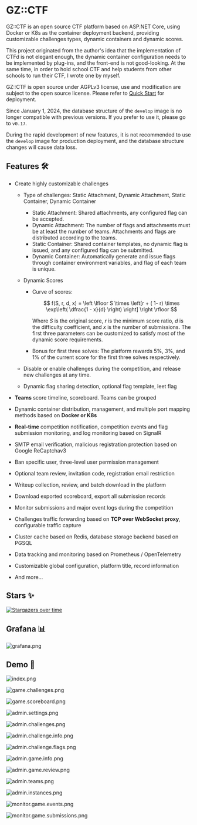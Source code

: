
# GZ::CTF

GZ::CTF is an open source CTF platform based on ASP.NET Core, using Docker or K8s as the container deployment backend, providing customizable challenges types, dynamic containers and dynamic scores.

This project originated from the author's idea that the implementation of CTFd is not elegant enough, the dynamic container configuration needs to be implemented by plug-ins, and the front-end is not good-looking. At the same time, in order to hold school CTF and help students from other schools to run their CTF, I wrote one by myself.

GZ::CTF is open source under AGPLv3 license, use and modification are subject to the open source license. Please refer to [Quick Start](/quick-start) for deployment.

<Callout type="warning">

Since January 1, 2024, the database structure of the `develop` image is no longer compatible with previous versions. If you prefer to use it, please go to `v0.17`.

During the rapid development of new features, it is not recommended to use the `develop` image for production deployment, and the database structure changes will cause data loss.

</Callout>

## Features 🛠️

- Create highly customizable challenges

  - Type of challenges: Static Attachment, Dynamic Attachment, Static Container, Dynamic Container
    - Static Attachment: Shared attachments, any configured flag can be accepted.
    - Dynamic Attachment: The number of flags and attachments must be at least the number of teams. Attachments and flags are distributed according to the teams.
    - Static Container: Shared container templates, no dynamic flag is issued, and any configured flag can be submitted.
    - Dynamic Container: Automatically generate and issue flags through container environment variables, and flag of each team is unique.

  - Dynamic Scores

    - Curve of scores:

      $$ f(S, r, d, x) = \left \lfloor S \times \left[r  + ( 1- r) \times \exp\left( \dfrac{1 - x}{d} \right) \right] \right \rfloor $$

      Where $S$ is the original score, $r$ is the minimum score ratio, $d$ is the difficulty coefficient, and $x$ is the number of submissions. The first three parameters can be customized to satisfy most of the dynamic score requirements.

    - Bonus for first three solves:
      The platform rewards 5%, 3%, and 1% of the current score for the first three solves respectively.

  - Disable or enable challenges during the competition, and release new challenges at any time.
  - Dynamic flag sharing detection, optional flag template, leet flag


- **Teams** score timeline, scoreboard. Teams can be grouped
- Dynamic container distribution, management, and multiple port mapping methods based on **Docker or K8s**
- **Real-time** competition notification, competition events and flag submission monitoring, and log monitoring based on SignalR
- SMTP email verification, malicious registration protection based on Google ReCaptchav3
- Ban specific user, three-level user permission management
- Optional team review, invitation code, registration email restriction
- Writeup collection, review, and batch download in the platform
- Download exported scoreboard, export all submission records
- Monitor submissions and major event logs during the competition
- Challenges traffic forwarding based on **TCP over WebSocket proxy**, configurable traffic capture
- Cluster cache based on Redis, database storage backend based on PGSQL
- Data tracking and monitoring based on Prometheus / OpenTelemetry
- Customizable global configuration, platform title, record information
- And more...

## Stars ✨

[![Stargazers over time](https://starchart.cc/GZTimeWalker/GZCTF.svg?variant=adaptive)](https://starchart.cc/GZTimeWalker/GZCTF)

## Grafana 📊

![grafana.png](/images/grafana.png)

## Demo 🗿

![index.png](/images/index.png)

![game.challenges.png](/images/game.challenges.png)

![game.scoreboard.png](/images/game.scoreboard.png)

![admin.settings.png](/images/admin.settings.png)

![admin.challenges.png](/images/admin.challenges.png)

![admin.challenge.info.png](/images/admin.challenge.info.png)

![admin.challenge.flags.png](/images/admin.challenge.flags.png)

![admin.game.info.png](/images/admin.game.info.png)

![admin.game.review.png](/images/admin.game.review.png)

![admin.teams.png](/images/admin.teams.png)

![admin.instances.png](/images/admin.instances.png)

![monitor.game.events.png](/images/monitor.game.events.png)

![monitor.game.submissions.png](/images/monitor.game.submissions.png)

